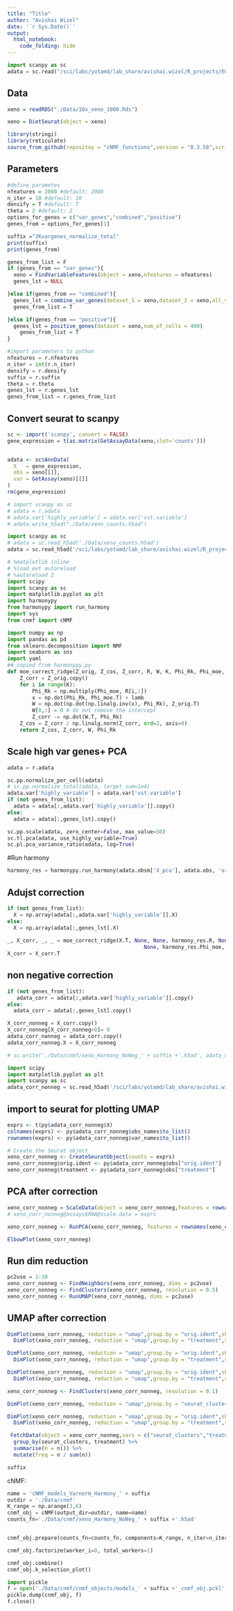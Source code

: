 ```yaml
---
title: "Title"
author: "Avishai Wizel"
date: '`r Sys.Date()`'
output: 
  html_notebook: 
    code_folding: hide
---
```



```python
import scanpy as sc
adata = sc.read("/sci/labs/yotamd/lab_share/avishai.wizel/R_projects/EGFR/Data/cnmf/xeno_Harmony_NoNeg_2Kvargenes.h5ad")
```

## Data
```r
xeno = readRDS("./Data/10x_xeno_1000.Rds")
```

```r
xeno = DietSeurat(object = xeno)
```

```r
library(stringi)
library(reticulate)
source_from_github(repositoy = "cNMF_functions",version = "0.3.58",script_name = "cnmf_function_Harmony.R")
```



## Parameters
```r
#define parametes
nfeatures = 2000 #default: 2000
n_iter = 10 #default: 10
densify = T #default: T
theta = 2 #default: 2
options_for_genes = c("var_genes","combined","positive")
genes_from = options_for_genes[1] 
```

```r
suffix ="2Kvargenes_normalize_total"
print(suffix)
print(genes_from)
```


```r
genes_from_list = F
if (genes_from == "var_genes"){
  xeno = FindVariableFeatures(object = xeno,nfeatures = nfeatures)
  genes_lst = NULL

}else if(genes_from == "combined"){
  genes_lst = combine_var_genes(dataset_1 = xeno,dataset_2 = xeno,all_var_genes_num = 15000,most_var_genes_num = 4000,plot = T)
  genes_from_list = T

}else if(genes_from == "positive"){
  genes_lst = positive_genes(dataset = xeno,num_of_cells = 400)
    genes_from_list = T
}
```

```python
#import parameters to python
nfeatures = r.nfeatures
n_iter = int(r.n_iter)
densify = r.densify
suffix = r.suffix
theta = r.theta
genes_lst = r.genes_lst
genes_from_list = r.genes_from_list
```


## Convert seurat to scanpy
```r
sc <- import('scanpy', convert = FALSE)
gene_expression = t(as.matrix(GetAssayData(xeno,slot='counts'))) 


adata <- sc$AnnData(
  X   = gene_expression,
  obs = xeno[[]],
  var = GetAssay(xeno)[[]]
)
rm(gene_expression)
```

```python
# import scanpy as sc
# adata = r.adata
# adata.var['highly_variable'] = adata.var['vst.variable']
# adata.write_h5ad("./Data/xeno_counts.h5ad")
```

```python
import scanpy as sc
# adata = sc.read_h5ad('./Data/xeno_counts.h5ad')
adata = sc.read_h5ad('/sci/labs/yotamd/lab_share/avishai.wizel/R_projects/EGFR/Data/xeno_counts.h5ad')
```



```python
# %matplotlib inline
# %load_ext autoreload
# %autoreload 2
import scipy
import scanpy as sc
import matplotlib.pyplot as plt
import harmonypy
from harmonypy import run_harmony
import sys
from cnmf import cNMF

import numpy as np
import pandas as pd
from sklearn.decomposition import NMF
import seaborn as sns
import yaml
## copied from harmonypy.py
def moe_correct_ridge(Z_orig, Z_cos, Z_corr, R, W, K, Phi_Rk, Phi_moe, lamb):
    Z_corr = Z_orig.copy()
    for i in range(K):
        Phi_Rk = np.multiply(Phi_moe, R[i,:])
        x = np.dot(Phi_Rk, Phi_moe.T) + lamb
        W = np.dot(np.dot(np.linalg.inv(x), Phi_Rk), Z_orig.T)
        W[0,:] = 0 # do not remove the intercept
        Z_corr -= np.dot(W.T, Phi_Rk)
    Z_cos = Z_corr / np.linalg.norm(Z_corr, ord=2, axis=0)
    return Z_cos, Z_corr, W, Phi_Rk

```

## Scale high var genes+ PCA
```python
adata = r.adata

sc.pp.normalize_per_cell(adata)
# sc.pp.normalize_total(adata, target_sum=1e4)
adata.var['highly_variable'] = adata.var['vst.variable']
if (not genes_from_list):
  adata = adata[:,adata.var['highly_variable']].copy()
else:
  adata = adata[:,genes_lst].copy()

sc.pp.scale(adata, zero_center=False, max_value=50)
sc.tl.pca(adata, use_highly_variable=True)
sc.pl.pca_variance_ratio(adata, log=True)
```
#Run harmony
```python
harmony_res = harmonypy.run_harmony(adata.obsm['X_pca'], adata.obs, 'orig.ident', max_iter_harmony = 15,theta = theta,random_state = 1)
```
## Adujst correction
```python
if (not genes_from_list):
  X = np.array(adata[:,adata.var['highly_variable']].X)
else:
  X = np.array(adata[:,genes_lst].X)
  
_, X_corr, _, _ = moe_correct_ridge(X.T, None, None, harmony_res.R, None, harmony_res.K,
                                            None, harmony_res.Phi_moe, harmony_res.lamb)
X_corr = X_corr.T
```

## non negative correction
```python
if (not genes_from_list):
   adata_corr = adata[:,adata.var['highly_variable']].copy()
else:
  adata_corr = adata[:,genes_lst].copy()

X_corr_nonneg = X_corr.copy()
X_corr_nonneg[X_corr_nonneg<0]= 0
adata_corr_nonneg = adata_corr.copy()
adata_corr_nonneg.X = X_corr_nonneg
```
```python
# sc.write('./Data/cnmf/xeno_Harmony_NoNeg_' + suffix +'.h5ad', adata_corr_nonneg)
```


```python
import scipy
import matplotlib.pyplot as plt
import scanpy as sc
adata_corr_nonneg = sc.read_h5ad('/sci/labs/yotamd/lab_share/avishai.wizel/R_projects/EGFR/Data/cnmf/xeno_Harmony_NoNeg_2Kvargenes.h5ad')
```


## import to seurat for plotting UMAP
```r
exprs <- t(py$adata_corr_nonneg$X)
colnames(exprs) <- py$adata_corr_nonneg$obs_names$to_list()
rownames(exprs) <- py$adata_corr_nonneg$var_names$to_list()

# Create the Seurat object
xeno_corr_nonneg <- CreateSeuratObject(counts = exprs)
xeno_corr_nonneg$orig.ident <- py$adata_corr_nonneg$obs["orig.ident"]
xeno_corr_nonneg$treatment <- py$adata_corr_nonneg$obs["treatment"]

```

## PCA after correction
```r
xeno_corr_nonneg = ScaleData(object = xeno_corr_nonneg,features = rownames(xeno_corr_nonneg))
# xeno_corr_nonneg@assays$RNA@scale.data = exprs

xeno_corr_nonneg <- RunPCA(xeno_corr_nonneg, features = rownames(xeno_corr_nonneg))

ElbowPlot(xeno_corr_nonneg)
```
## Run dim reduction
```r
pc2use = 1:10
xeno_corr_nonneg <- FindNeighbors(xeno_corr_nonneg, dims = pc2use)
xeno_corr_nonneg <- FindClusters(xeno_corr_nonneg, resolution = 0.5)
xeno_corr_nonneg <- RunUMAP(xeno_corr_nonneg, dims = pc2use)

```

## UMAP after correction

```r
DimPlot(xeno_corr_nonneg, reduction = "umap",group.by = "orig.ident",shuffle = T)+
  DimPlot(xeno_corr_nonneg, reduction = "umap",group.by = "treatment",shuffle = T)
```


```r
DimPlot(xeno_corr_nonneg, reduction = "umap",group.by = "orig.ident",shuffle = T)+
  DimPlot(xeno_corr_nonneg, reduction = "umap",group.by = "treatment",shuffle = T)
```

```r
DimPlot(xeno_corr_nonneg, reduction = "umap",group.by = "orig.ident",shuffle = T)+
  DimPlot(xeno_corr_nonneg, reduction = "umap",group.by = "treatment",shuffle = T)
```
```r
xeno_corr_nonneg <- FindClusters(xeno_corr_nonneg, resolution = 0.1)

```

```r

DimPlot(xeno_corr_nonneg, reduction = "umap",group.by = "seurat_clusters",shuffle = T)

DimPlot(xeno_corr_nonneg, reduction = "umap",group.by = "orig.ident",shuffle = T)+
  DimPlot(xeno_corr_nonneg, reduction = "umap",group.by = "treatment",shuffle = T)
```

```r
 FetchData(object = xeno_corr_nonneg,vars = c("seurat_clusters","treatment"))  %>%
  group_by(seurat_clusters, treatment) %>%
  summarise(n = n()) %>%
  mutate(freq = n / sum(n))

```

```python
suffix
```



cNMF:

```python
name = 'cNMF_models_Varnorm_Harmony_' + suffix
outdir = './Data/cnmf'
K_range = np.arange(3,6)
cnmf_obj = cNMF(output_dir=outdir, name=name)
counts_fn='./Data/cnmf/xeno_Harmony_NoNeg_' + suffix +'.h5ad'


cnmf_obj.prepare(counts_fn=counts_fn, components=K_range, n_iter=n_iter, seed=14,densify=densify)
```

```python
cnmf_obj.factorize(worker_i=0, total_workers=1)
```

```python
cnmf_obj.combine()
cnmf_obj.k_selection_plot()
```

```python
import pickle
f = open('./Data/cnmf/cnmf_objects/models_' + suffix +'_cnmf_obj.pckl', 'wb')
pickle.dump(cnmf_obj, f)
f.close()
```
